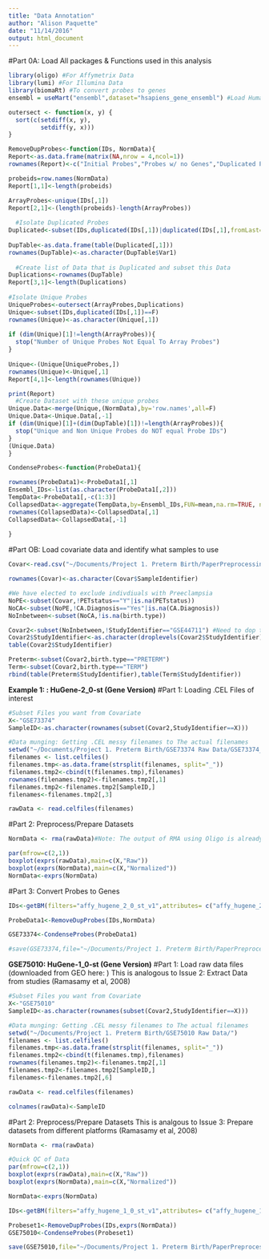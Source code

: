 ```yaml
---
title: "Data Annotation"
author: "Alison Paquette"
date: "11/14/2016"
output: html_document
---
```


#Part 0A: Load All packages & Functions used in this analysis
```r
library(oligo) #For Affymetrix Data
library(lumi) #For Illumina Data
library(biomaRt) #To convert probes to genes
ensembl = useMart("ensembl",dataset="hsapiens_gene_ensembl") #Load Human Ensembl Library

outersect <- function(x, y) {
  sort(c(setdiff(x, y),
         setdiff(y, x)))
}

RemoveDupProbes<-function(IDs, NormData){
Report<-as.data.frame(matrix(NA,nrow = 4,ncol=1))
rownames(Report)<-c("Initial Probes","Probes w/ no Genes","Duplicated Probes","Unique Probes")

probeids=row.names(NormData)
Report[1,1]<-length(probeids)

ArrayProbes<-unique(IDs[,1])
Report[2,1]<-(length(probeids)-length(ArrayProbes))
  
  #Isolate Duplicated Probes
Duplicated<-subset(IDs,duplicated(IDs[,1])|duplicated(IDs[,1],fromLast=T)==T)
  
DupTable<-as.data.frame(table(Duplicated[,1]))
rownames(DupTable)<-as.character(DupTable$Var1)
  
  #Create list of Data that is Duplicated and subset this Data
Duplications<-rownames(DupTable)
Report[3,1]<-length(Duplications)
  
#Isolate Unique Probes
UniqueProbes<-outersect(ArrayProbes,Duplications)
Unique<-subset(IDs,duplicated(IDs[,1])==F)
rownames(Unique)<-as.character(Unique[,1])
  
if (dim(Unique)[1]!=length(ArrayProbes)){
  stop("Number of Unique Probes Not Equal To Array Probes")
}
 
Unique<-(Unique[UniqueProbes,])
rownames(Unique)<-Unique[,1]
Report[4,1]<-length(rownames(Unique))

print(Report)
  #Create Dataset with these unique probes
Unique.Data<-merge(Unique,(NormData),by='row.names',all=F)
Unique.Data<-Unique.Data[,-1]
if (dim(Unique)[1]+(dim(DupTable)[1])!=length(ArrayProbes)){
  stop("Unique and Non Unique Probes do NOT equal Probe IDs")
} 
(Unique.Data)
}

CondenseProbes<-function(ProbeData1){

rownames(ProbeData1)<-ProbeData1[,1]
Ensembl_IDs<-list(as.character(ProbeData1[,2]))
TempData<-ProbeData1[,-c(1:3)]
CollapsedData<-aggregate(TempData,by=Ensembl_IDs,FUN=mean,na.rm=TRUE, na.action=NULL)
rownames(CollapsedData)<-CollapsedData[,1]
CollapsedData<-CollapsedData[,-1]
  
}

```


#Part OB: Load covariate data and identify what samples to use
```r
Covar<-read.csv("~/Documents/Project 1. Preterm Birth/PaperPreprocessingJan/Preprocessing/1262016UpdatedCovar.csv")

rownames(Covar)<-as.character(Covar$SampleIdentifier)

#We have elected to exclude indivdiuals with Preeclampsia
NoPE<-subset(Covar,!PETstatus=="Y"|is.na(PETstatus))
NoCA<-subset(NoPE,!CA.Diagnosis=="Yes"|is.na(CA.Diagnosis))
NoInbetween<-subset(NoCA,!is.na(birth.type))

Covar2<-subset(NoInbetween,!StudyIdentifier=="GSE44711") #Need to dop this one study because it only  has preterm infants
Covar2$StudyIdentifier<-as.character(droplevels(Covar2$StudyIdentifier))
table(Covar2$StudyIdentifier)

Preterm<-subset(Covar2,birth.type=="PRETERM")
Term<-subset(Covar2,birth.type=="TERM")
rbind(table(Preterm$StudyIdentifier),table(Term$StudyIdentifier))


```

**Example 1: : HuGene-2_0-st (Gene Version)**
#Part 1: Loading .CEL Files of interest
```r
#Subset Files you want from Covariate
X<-"GSE73374"
SampleID<-as.character(rownames(subset(Covar2,StudyIdentifier==X)))

#Data munging: Getting .CEL messy filenames to The actual filenames
setwd("~/Documents/Project 1. Preterm Birth/GSE73374 Raw Data/GSE73374_RAW/")
filenames <- list.celfiles()
filenames.tmp<-as.data.frame(strsplit(filenames, split="_"))
filenames.tmp2<-cbind(t(filenames.tmp),filenames)
rownames(filenames.tmp2)<-filenames.tmp2[,1]
filenames.tmp2<-filenames.tmp2[SampleID,]
filenames<-filenames.tmp2[,3]

rawData <- read.celfiles(filenames)
```

#Part 2: Preprocess/Prepare Datasets
```r
NormData <- rma(rawData)#Note: The output of RMA using Oligo is already log2 normalized (unlike xps, previous packages, as described in https://www.bioconductor.org/packages/release/bioc/vignettes/oligo/inst/doc/oug.pdf)

par(mfrow=c(2,1))
boxplot(exprs(rawData),main=c(X,"Raw"))
boxplot(exprs(NormData),main=c(X,"Normalized"))
NormData<-exprs(NormData)
```

#Part 3: Convert Probes to Genes
```r
IDs<-getBM(filters="affy_hugene_2_0_st_v1",attributes= c("affy_hugene_2_0_st_v1","ensembl_gene_id","hgnc_symbol"),values=row.names(NormData), mart=ensembl)

ProbeData1<-RemoveDupProbes(IDs,NormData)

GSE73374<-CondenseProbes(ProbeData1)

#save(GSE73374,file="~/Documents/Project 1. Preterm Birth/PaperPreprocessingJan/Preprocessing/GSE733374_12282016.RData")
```

**GSE75010: HuGene-1_0-st (Gene Version)**
#Part 1: Load raw data files (downloaded from GEO here: )
This is analogous to Issue 2: Extract Data from studies (Ramasamy et al, 2008)
```r
#Subset Files you want from Covariate
X<-"GSE75010"
SampleID<-as.character(rownames(subset(Covar2,StudyIdentifier==X)))

#Data munging: Getting .CEL messy filenames to The actual filenames
setwd("~/Documents/Project 1. Preterm Birth/GSE75010 Raw Data/")
filenames <- list.celfiles()
filenames.tmp<-as.data.frame(strsplit(filenames, split="_"))
filenames.tmp2<-cbind(t(filenames.tmp),filenames)
rownames(filenames.tmp2)<-filenames.tmp2[,1]
filenames.tmp2<-filenames.tmp2[SampleID,]
filenames<-filenames.tmp2[,6]

rawData <- read.celfiles(filenames)

colnames(rawData)<-SampleID
```

#Part 2: Preprocess/Prepare Datasets
This is analgous to Issue 3: Prepare datasets from different platforms (Ramasamy et al, 2008)
```r
NormData <- rma(rawData)

#Quick QC of Data
par(mfrow=c(2,1))
boxplot(exprs(rawData),main=c(X,"Raw"))
boxplot(exprs(NormData),main=c(X,"Normalized"))

NormData<-exprs(NormData)
```

```r
IDs<-getBM(filters="affy_hugene_1_0_st_v1",attributes= c("affy_hugene_1_0_st_v1","ensembl_gene_id","hgnc_symbol"),values=rownames(NormData), mart=ensembl)

Probeset1<-RemoveDupProbes(IDs,exprs(NormData))
GSE75010<-CondenseProbes(Probeset1)

save(GSE75010,file="~/Documents/Project 1. Preterm Birth/PaperPreprocessingJan/Preprocessing/GSE75010_12282016.RData")
```

